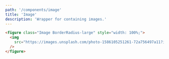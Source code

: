 ```yaml
---
path: '/components/image'
title: 'Image'
description: 'Wrapper for containing images.'
---
```


```html preview=true center=true
<figure class="Image BorderRadius-large" style="width: 100%;">
  <img
    src="https://images.unsplash.com/photo-1586105251261-72a756497a11?ixlib=rb-1.2.1&ixid=eyJhcHBfaWQiOjEyMDd9&auto=format&fit=crop&w=1767&q=80"
  />
</figure>
```
